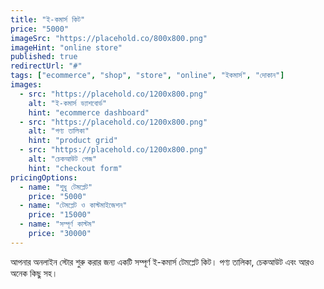 ```yaml
---
title: "ই-কমার্স কিট"
price: "5000"
imageSrc: "https://placehold.co/800x800.png"
imageHint: "online store"
published: true
redirectUrl: "#"
tags: ["ecommerce", "shop", "store", "online", "ইকমার্স", "দোকান"]
images:
  - src: "https://placehold.co/1200x800.png"
    alt: "ই-কমার্স ড্যাশবোর্ড"
    hint: "ecommerce dashboard"
  - src: "https://placehold.co/1200x800.png"
    alt: "পণ্য তালিকা"
    hint: "product grid"
  - src: "https://placehold.co/1200x800.png"
    alt: "চেকআউট পেজ"
    hint: "checkout form"
pricingOptions:
  - name: "শুধু টেমপ্লেট"
    price: "5000"
  - name: "টেমপ্লেট ও কাস্টমাইজেশন"
    price: "15000"
  - name: "সম্পূর্ণ কাস্টম"
    price: "30000"
---
```

আপনার অনলাইন স্টোর শুরু করার জন্য একটি সম্পূর্ণ ই-কমার্স টেমপ্লেট কিট। পণ্য তালিকা, চেকআউট এবং আরও অনেক কিছু সহ।
